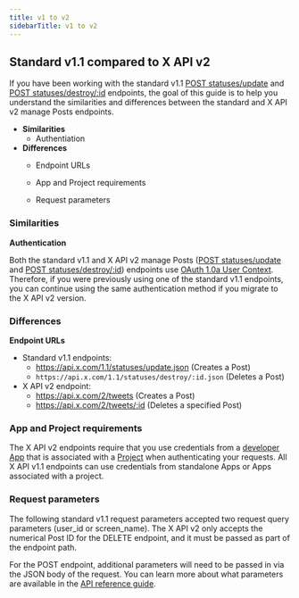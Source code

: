 ```yaml
---
title: v1 to v2
sidebarTitle: v1 to v2
---
```


## Standard v1.1 compared to X API v2

If you have been working with the standard v1.1 [POST statuses/update](https://developer.twitter.com/en/docs/twitter-api/v1/tweets/post-and-engage/api-reference/post-statuses-update) and [POST statuses/destroy/:id](https://developer.twitter.com/en/docs/twitter-api/v1/tweets/post-and-engage/api-reference/post-statuses-destroy-id) endpoints, the goal of this guide is to help you understand the similarities and differences between the standard and X API v2 manage Posts endpoints.

* **Similarities**
    * Authentiation
* **Differences**
    * Endpoint URLs
    * App and Project requirements

    * Request parameters


### Similarities

**Authentication**

Both the standard v1.1 and X API v2 manage Posts ([POST statuses/update](https://developer.twitter.com/en/docs/twitter-api/v1/tweets/post-and-engage/api-reference/post-statuses-update) and [POST statuses/destroy/:id](https://developer.twitter.com/en/docs/twitter-api/v1/tweets/post-and-engage/api-reference/post-statuses-destroy-id)) endpoints use [OAuth 1.0a User Context](https://developer.twitter.com/content/developer-twitter/resources/fundamentals/authentication). Therefore, if you were previously using one of the standard v1.1 endpoints, you can continue using the same authentication method if you migrate to the X API v2 version. 

### Differences

**Endpoint URLs**

* Standard v1.1 endpoints:
    * https://api.x.com/1.1/statuses/update.json
        (Creates a Post)
    * `https://api.x.com/1.1/statuses/destroy/:id.json`
        (Deletes a Post)
* X API v2 endpoint:
    * https://api.x.com/2/tweets
        (Creates a Post)
    * https://api.x.com/2/tweets/:id
        (Deletes a specified Post)

### App and Project requirements

The X API v2 endpoints require that you use credentials from a [developer App](/resources/fundamentals/developer-apps) that is associated with a [Project](/resources/fundamentals/developer-apps) when authenticating your requests. All X API v1.1 endpoints can use credentials from standalone Apps or Apps associated with a project.

### Request parameters

The following standard v1.1 request parameters accepted two request query parameters (user_id or screen_name). The X API v2 only accepts the numerical Post ID for the DELETE endpoint, and it must be passed as part of the endpoint path.

For the POST endpoint, additional parameters will need to be passed in via the JSON body of the request. You can learn more about what parameters are available in the [API reference guide](https://developer.twitter.com/en/docs/twitter-api/tweets/manage-tweets/api-reference).